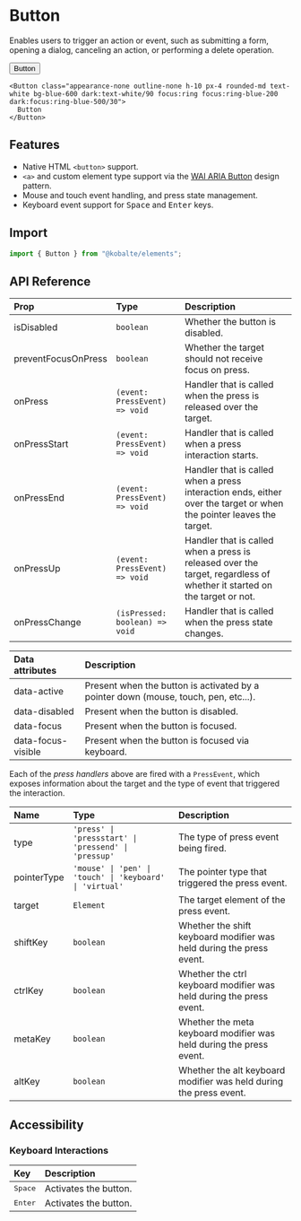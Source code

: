 

# Button

Enables users to trigger an action or event, such as submitting a form, opening a dialog, canceling an action, or performing a delete operation.

<Preview isCentered>
  <Button class="appearance-none outline-none h-10 px-4 rounded-md text-white bg-blue-600 dark:text-white/90 focus:ring focus:ring-blue-200 dark:focus:ring-blue-500/30">
    Button
  </Button>
</Preview>

```tsx
<Button class="appearance-none outline-none h-10 px-4 rounded-md text-white bg-blue-600 dark:text-white/90 focus:ring focus:ring-blue-200 dark:focus:ring-blue-500/30">
  Button
</Button>
```

## Features

- Native HTML `<button>` support.
- `<a>` and custom element type support via the [WAI ARIA Button](https://www.w3.org/WAI/ARIA/apg/patterns/button/) design pattern.
- Mouse and touch event handling, and press state management.
- Keyboard event support for <Kbd>Space</Kbd> and <Kbd>Enter</Kbd> keys.

## Import

```ts
import { Button } from "@kobalte/elements";
```

## API Reference

| Prop                | Type                           | Description                                                                                                             |
| :------------------ | :----------------------------- | :---------------------------------------------------------------------------------------------------------------------- |
| isDisabled          | `boolean`                      | Whether the button is disabled.                                                                                         |
| preventFocusOnPress | `boolean`                      | Whether the target should not receive focus on press.                                                                   |
| onPress             | `(event: PressEvent) => void`  | Handler that is called when the press is released over the target.                                                      |
| onPressStart        | `(event: PressEvent) => void`  | Handler that is called when a press interaction starts.                                                                 |
| onPressEnd          | `(event: PressEvent) => void`  | Handler that is called when a press interaction ends, either over the target or when the pointer leaves the target.     |
| onPressUp           | `(event: PressEvent) => void`  | Handler that is called when a press is released over the target, regardless of whether it started on the target or not. |
| onPressChange       | `(isPressed: boolean) => void` | Handler that is called when the press state changes.                                                                    |

| Data attributes    | Description                                                                         |
| :----------------- | :---------------------------------------------------------------------------------- |
| data-active        | Present when the button is activated by a pointer down (mouse, touch, pen, etc...). |
| data-disabled      | Present when the button is disabled.                                                |
| data-focus         | Present when the button is focused.                                                 |
| data-focus-visible | Present when the button is focused via keyboard.                                    |

Each of the _press handlers_ above are fired with a `PressEvent`, which exposes information about the target and the type of event that triggered the interaction.

| Name        | Type                                                     | Description                                                          |
| :---------- | :------------------------------------------------------- | :------------------------------------------------------------------- |
| type        | `'press' \| 'pressstart' \| 'pressend' \| 'pressup'`     | The type of press event being fired.                                 |
| pointerType | `'mouse' \| 'pen' \| 'touch' \| 'keyboard' \| 'virtual'` | The pointer type that triggered the press event.                     |
| target      | `Element`                                                | The target element of the press event.                               |
| shiftKey    | `boolean`                                                | Whether the shift keyboard modifier was held during the press event. |
| ctrlKey     | `boolean`                                                | Whether the ctrl keyboard modifier was held during the press event.  |
| metaKey     | `boolean`                                                | Whether the meta keyboard modifier was held during the press event.  |
| altKey      | `boolean`                                                | Whether the alt keyboard modifier was held during the press event.   |

## Accessibility

### Keyboard Interactions

| Key              | Description           |
| :--------------- | :-------------------- |
| <Kbd>Space</Kbd> | Activates the button. |
| <Kbd>Enter</Kbd> | Activates the button. |

